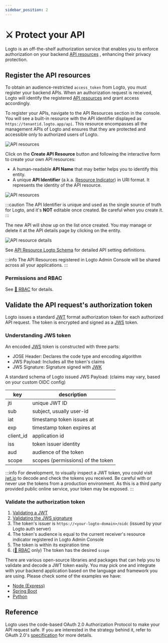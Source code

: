 ```yaml
---
sidebar_position: 2
---
```



# ⚔️ Protect your API

Logto is an off-the-shelf authorization service that enables you to enforce authorization on your backend [API resources](../../references/resources/README.md) , enhancing their privacy protection.

## Register the API resources

To obtain an audience-restricted `access_token` from Logto, you must register your backend APIs. When an authorization request is received, Logto will identify the registered [API resources](../../references/resources/README.md) and grant access accordingly.

To register your APIs, navigate to the API Resources section in the console. You will see a built-in resource with the API identifier displayed as `https://tenantid.logto.app/api`. This resource encompasses all the management APIs of Logto and ensures that they are protected and accessible only to authorized users of Logto.

![API resources](./assets/api-resources.png)

Click on the **Create API Resource** button and following the interactive form to create your own API resources:

- A human-readable **API Name** that may better helps you to identify this entity.
- A unique **API Identifier** (a.k.a. [Resource Indicator](../../references/resources/README.md#resource-indicator)) in URI format. It represents the identity of the API resource.

![API resources](./assets/create-api-resource.png)

:::caution
The API Identifier is unique and used as the single source of truth for Logto, and it's **NOT** editable once created. Be careful when you create it.
:::

The new API will show up on the list once created. You may manage or delete it at the API details page by clicking on the entity.

![API resource details](./assets/api-resource-details.png)

See [API Resource Logto Schema](../../references/resources/README.md#logto-api-resource-schema) for detailed API setting definitions.

:::info
The API Resources registered in Logto Admin Console will be shared across all your applications.
:::

### Permissions and RBAC

See [🔐 RBAC](/docs/recipes/rbac) for details.

## Validate the API request's authorization token

Logto issues a standard [JWT](https://datatracker.ietf.org/doc/html/rfc7519) format authorization token for each authorized API request. The token is encrypted and signed as a [JWS](https://datatracker.ietf.org/doc/html/rfc7515) token.

### Understanding JWS token

An encoded [JWS](https://datatracker.ietf.org/doc/html/rfc7515) token is constructed with three parts:

- JOSE Header: Declares the code type and encoding algorithm
- JWS Payload: Includes all the token's claims
- JWS Signature: Signature signed with [JWK](https://datatracker.ietf.org/doc/html/rfc7517)

A standard schema of Logto issued JWS Payload: (claims may vary, based on your custom OIDC config)

| key       | description                       |
| --------- | --------------------------------- |
| jti       | unique JWT ID                     |
| sub       | subject, usually user-id          |
| iat       | timestamp token issues at         |
| exp       | timestamp token expires at        |
| client_id | application id                    |
| iss       | token issuer identity             |
| aud       | audience of the token             |
| scope     | scopes (permissions) of the token |

:::info
For development, to visually inspect a JWT token, you could visit [jwt.io](https://jwt.io/) to decode and check the tokens you received. Be careful with or never use the tokens from a production environment. As this is a third party provided public online service, your token may be exposed.
:::

### Validate the authorization token

1. [Validating a JWT](https://datatracker.ietf.org/doc/html/rfc7519#section-7.2)
2. [Validating the JWS signature](https://datatracker.ietf.org/doc/html/rfc7515#section-5.2)
3. The token's issuer is `https://<your-logto-domain>/oidc` (issued by your Logto auth server)
4. The token's audience is equal to the current receiver's resource indicator registered in Logto Admin Console
5. The token is within its expiration time
6. ([🔐 RBAC](/docs/recipes/rbac/) only) The token has the desired `scope`

There are various open-source libraries and packages that can help you to validate and decode a JWT token easily. You may pick one and integrate with your backend application based on the language and framework you are using. Please check some of the examples we have:

- [Node (Express)](./node)
- [Spring Boot](./spring-boot)
- [Python](./python)

## Reference

Logto uses the code-based OAuth 2.0 Authorization Protocol to make your API request safe. If you are interested in the strategy behind it, refer to OAuth 2.0's [specification](https://datatracker.ietf.org/doc/html/rfc6749#section-1.3.1) for more details.
